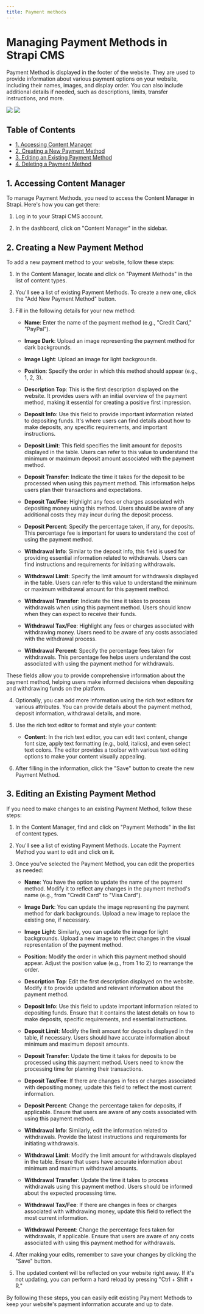 ```yaml
---
title: Payment methods
---
```

# Managing Payment Methods in Strapi CMS

Payment Method is displayed in the footer of the website. They are used to provide information about various payment options on your website, including their names, images, and display order. You can also include additional details if needed, such as descriptions, limits, transfer instructions, and more.
<div style={{ display: 'flex', flexDirection: 'row' }}>
  <Frame style={{ flex: 1 }}>
    <img src="/images/content-types/paymentmethods1.png" style={{ borderRadius: '0.5rem' }} />
  </Frame>
  <Frame style={{ flex: 1 }}>
    <img src="/images/content-types/paymentmethods2.png" style={{ borderRadius: '0.5rem' }} />
  </Frame>
</div>

## Table of Contents

- [1. Accessing Content Manager](#accessing-content-manager)
- [2. Creating a New Payment Method](#creating-a-new-payment-method)
- [3. Editing an Existing Payment Method](#editing-an-existing-payment-method)
- [4. Deleting a Payment Method](#deleting-a-payment-method)

## 1. Accessing Content Manager

To manage Payment Methods, you need to access the Content Manager in Strapi. Here's how you can get there:

1. Log in to your Strapi CMS account.

2. In the dashboard, click on "Content Manager" in the sidebar.

## 2. Creating a New Payment Method

To add a new payment method to your website, follow these steps:

1. In the Content Manager, locate and click on "Payment Methods" in the list of content types.

2. You'll see a list of existing Payment Methods. To create a new one, click the "Add New Payment Method" button.

3. Fill in the following details for your new method:

   - **Name**: Enter the name of the payment method (e.g., "Credit Card," "PayPal").
   - **Image Dark**: Upload an image representing the payment method for dark backgrounds.
   - **Image Light**: Upload an image for light backgrounds.
   - **Position**: Specify the order in which this method should appear (e.g., 1, 2, 3).

   - **Description Top**: This is the first description displayed on the website. It provides users with an initial overview of the payment method, making it essential for creating a positive first impression.

   - **Deposit Info**: Use this field to provide important information related to depositing funds. It's where users can find details about how to make deposits, any specific requirements, and important instructions.

   - **Deposit Limit**: This field specifies the limit amount for deposits displayed in the table. Users can refer to this value to understand the minimum or maximum deposit amount associated with the payment method.

   - **Deposit Transfer**: Indicate the time it takes for the deposit to be processed when using this payment method. This information helps users plan their transactions and expectations.

   - **Deposit Tax/Fee**: Highlight any fees or charges associated with depositing money using this method. Users should be aware of any additional costs they may incur during the deposit process.

   - **Deposit Percent**: Specify the percentage taken, if any, for deposits. This percentage fee is important for users to understand the cost of using the payment method.

   - **Withdrawal Info**: Similar to the deposit info, this field is used for providing essential information related to withdrawals. Users can find instructions and requirements for initiating withdrawals.

   - **Withdrawal Limit**: Specify the limit amount for withdrawals displayed in the table. Users can refer to this value to understand the minimum or maximum withdrawal amount for this payment method.

   - **Withdrawal Transfer**: Indicate the time it takes to process withdrawals when using this payment method. Users should know when they can expect to receive their funds.

   - **Withdrawal Tax/Fee**: Highlight any fees or charges associated with withdrawing money. Users need to be aware of any costs associated with the withdrawal process.

   - **Withdrawal Percent**: Specify the percentage fees taken for withdrawals. This percentage fee helps users understand the cost associated with using the payment method for withdrawals.

These fields allow you to provide comprehensive information about the payment method, helping users make informed decisions when depositing and withdrawing funds on the platform.


4. Optionally, you can add more information using the rich text editors for various attributes. You can provide details about the payment method, deposit information, withdrawal details, and more.

5. Use the rich text editor to format and style your content:
   - **Content**: In the rich text editor, you can edit text content, change font size, apply text formatting (e.g., bold, italics), and even select text colors. The editor provides a toolbar with various text editing options to make your content visually appealing.

6. After filling in the information, click the "Save" button to create the new Payment Method.

## 3. Editing an Existing Payment Method

If you need to make changes to an existing Payment Method, follow these steps:

1. In the Content Manager, find and click on "Payment Methods" in the list of content types.

2. You'll see a list of existing Payment Methods. Locate the Payment Method you want to edit and click on it.

3. Once you've selected the Payment Method, you can edit the properties as needed:

   - **Name**: You have the option to update the name of the payment method. Modify it to reflect any changes in the payment method's name (e.g., from "Credit Card" to "Visa Card").

   - **Image Dark**: You can update the image representing the payment method for dark backgrounds. Upload a new image to replace the existing one, if necessary.

   - **Image Light**: Similarly, you can update the image for light backgrounds. Upload a new image to reflect changes in the visual representation of the payment method.

   - **Position**: Modify the order in which this payment method should appear. Adjust the position value (e.g., from 1 to 2) to rearrange the order.

   - **Description Top**: Edit the first description displayed on the website. Modify it to provide updated and relevant information about the payment method.

   - **Deposit Info**: Use this field to update important information related to depositing funds. Ensure that it contains the latest details on how to make deposits, specific requirements, and essential instructions.

   - **Deposit Limit**: Modify the limit amount for deposits displayed in the table, if necessary. Users should have accurate information about minimum and maximum deposit amounts.

   - **Deposit Transfer**: Update the time it takes for deposits to be processed using this payment method. Users need to know the processing time for planning their transactions.

   - **Deposit Tax/Fee**: If there are changes in fees or charges associated with depositing money, update this field to reflect the most current information.

   - **Deposit Percent**: Change the percentage taken for deposits, if applicable. Ensure that users are aware of any costs associated with using this payment method.

   - **Withdrawal Info**: Similarly, edit the information related to withdrawals. Provide the latest instructions and requirements for initiating withdrawals.

   - **Withdrawal Limit**: Modify the limit amount for withdrawals displayed in the table. Ensure that users have accurate information about minimum and maximum withdrawal amounts.

   - **Withdrawal Transfer**: Update the time it takes to process withdrawals using this payment method. Users should be informed about the expected processing time.

   - **Withdrawal Tax/Fee**: If there are changes in fees or charges associated with withdrawing money, update this field to reflect the most current information.

   - **Withdrawal Percent**: Change the percentage fees taken for withdrawals, if applicable. Ensure that users are aware of any costs associated with using this payment method for withdrawals.

4. After making your edits, remember to save your changes by clicking the "Save" button.

5. The updated content will be reflected on your website right away. If it's not updating, you can perform a hard reload by pressing "Ctrl + Shift + R."

By following these steps, you can easily edit existing Payment Methods to keep your website's payment information accurate and up to date.

